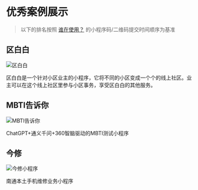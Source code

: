 # 优秀案例展示

> 以下的排名按照 [谁在使用？](https://github.com/sonofmagic/weapp-tailwindcss/issues/270) 的小程序码/二维码提交时间顺序为基准

## 区白白

![区白白](/img/showcase/0.qubaibai/qrcode.jpg)

区白白是一个针对小区业主的小程序，它将不同的小区变成一个个的线上社区。业主可以在这个线上社区里参与小区事务，享受区白白的其他服务。

## MBTI告诉你

![MBTI告诉你](/img/showcase/1.mbti/qrcode.jpg)

ChatGPT+通义千问+360智脑驱动的MBTI测试小程序

## 今修

![今修小程序](/img/showcase/2.jinxiu/qrcode.jpg)

南通本土手机维修业务小程序